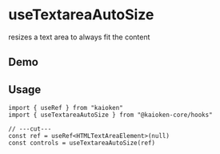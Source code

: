 
# useTextareaAutoSize

resizes a text area to always fit the content

## Demo

<UseTextareaAutoSizeExample />

## Usage

```tsx twoslash
import { useRef } from "kaioken"
import { useTextareaAutoSize } from "@kaioken-core/hooks"

// ---cut---
const ref = useRef<HTMLTextAreaElement>(null)
const controls = useTextareaAutoSize(ref)
```
